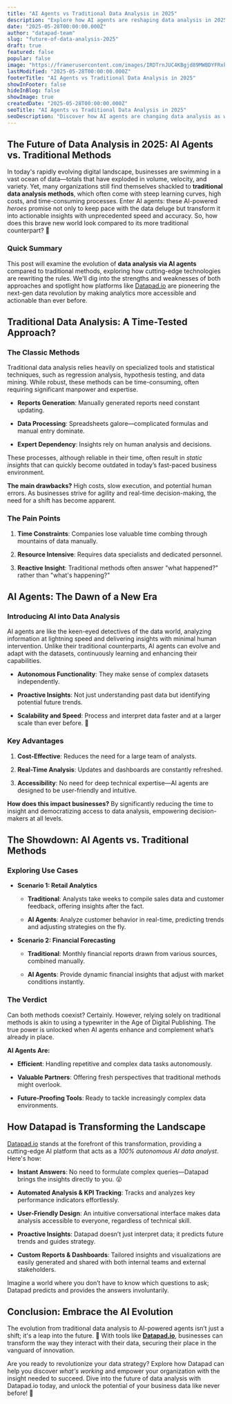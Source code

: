 ```yaml
---
title: "AI Agents vs Traditional Data Analysis in 2025"
description: "Explore how AI agents are reshaping data analysis in 2025, comparing them to traditional methods and uncovering the benefits of platforms like Datapad."
date: "2025-05-28T00:00:00.000Z"
author: "datapad-team"
slug: "future-of-data-analysis-2025"
draft: true
featured: false
popular: false
image: "https://framerusercontent.com/images/IRDTrnJUC4KBgjd89MWBDYFRxk.png"
lastModified: "2025-05-28T00:00:00.000Z"
footerTitle: "AI Agents vs Traditional Data Analysis in 2025"
showInFooter: false
hideInBlog: false
showImage: true
createdDate: "2025-05-28T00:00:00.000Z"
seoTitle: "AI Agents vs Traditional Data Analysis in 2025"
seoDescription: "Discover how AI agents are changing data analysis as we approach 2025 and compare their impact against traditional methods. Explore the future with Datapad."
---
```

## The Future of Data Analysis in 2025: AI Agents vs. Traditional Methods

In today's rapidly evolving digital landscape, businesses are swimming in a vast ocean of data—totals that have exploded in volume, velocity, and variety. Yet, many organizations still find themselves shackled to **traditional data analysis methods**, which often come with steep learning curves, high costs, and time-consuming processes. Enter AI agents: these AI-powered _heroes_ promise not only to keep pace with the data deluge but transform it into actionable insights with unprecedented speed and accuracy. So, how does this brave new world look compared to its more traditional counterpart? 🤔

### Quick Summary

This post will examine the evolution of **data analysis via AI agents** compared to traditional methods, exploring how cutting-edge technologies are rewriting the rules. We'll dig into the strengths and weaknesses of both approaches and spotlight how platforms like [Datapad.io](https://datapad.io) are pioneering the next-gen data revolution by making analytics more accessible and actionable than ever before.

## Traditional Data Analysis: A Time-Tested Approach?

### The Classic Methods

Traditional data analysis relies heavily on specialized tools and statistical techniques, such as regression analysis, hypothesis testing, and data mining. While robust, these methods can be time-consuming, often requiring significant manpower and expertise.

- **Reports Generation**: Manually generated reports need constant updating.

- **Data Processing**: Spreadsheets galore—complicated formulas and manual entry dominate.

- **Expert Dependency**: Insights rely on human analysis and decisions.

These processes, although reliable in their time, often result in _static insights_ that can quickly become outdated in today’s fast-paced business environment.

**The main drawbacks?** High costs, slow execution, and potential human errors. As businesses strive for agility and real-time decision-making, the need for a shift has become apparent.

### The Pain Points

1. **Time Constraints**: Companies lose valuable time combing through mountains of data manually.

2. **Resource Intensive**: Requires data specialists and dedicated personnel.

3. **Reactive Insight**: Traditional methods often answer "what happened?" rather than "what's happening?"

## AI Agents: The Dawn of a New Era

### Introducing AI into Data Analysis

AI agents are like the keen-eyed detectives of the data world, analyzing information at lightning speed and delivering insights with minimal human intervention. Unlike their traditional counterparts, AI agents can evolve and adapt with the datasets, continuously learning and enhancing their capabilities.

- **Autonomous Functionality**: They make sense of complex datasets independently.

- **Proactive Insights**: Not just understanding past data but identifying potential future trends.

- **Scalability and Speed**: Process and interpret data faster and at a larger scale than ever before. 🍰

### Key Advantages

1. **Cost-Effective**: Reduces the need for a large team of analysts.

2. **Real-Time Analysis**: Updates and dashboards are constantly refreshed.

3. **Accessibility**: No need for deep technical expertise—AI agents are designed to be user-friendly and intuitive.

**How does this impact businesses?** By significantly reducing the time to insight and democratizing access to data analysis, empowering decision-makers at all levels.

## The Showdown: AI Agents vs. Traditional Methods

### Exploring Use Cases

- **Scenario 1: Retail Analytics**

  - **Traditional**: Analysts take weeks to compile sales data and customer feedback, offering insights after the fact.

  - **AI Agents**: Analyze customer behavior in real-time, predicting trends and adjusting strategies on the fly.

- **Scenario 2: Financial Forecasting**

  - **Traditional**: Monthly financial reports drawn from various sources, combined manually.

  - **AI Agents**: Provide dynamic financial insights that adjust with market conditions instantly.

### The Verdict

Can both methods coexist? Certainly. However, relying solely on traditional methods is akin to using a typewriter in the Age of Digital Publishing. The true power is unlocked when AI agents enhance and complement what’s already in place.

**AI Agents Are:** 

- **Efficient**: Handling repetitive and complex data tasks autonomously.

- **Valuable Partners**: Offering fresh perspectives that traditional methods might overlook.

- **Future-Proofing Tools**: Ready to tackle increasingly complex data environments.

## How Datapad is Transforming the Landscape

[Datapad.io](https://datapad.io) stands at the forefront of this transformation, providing a cutting-edge AI platform that acts as a _100% autonomous AI data analyst_. Here's how:

- **Instant Answers**: No need to formulate complex queries—Datapad brings the insights directly to you. 😮

- **Automated Analysis & KPI Tracking**: Tracks and analyzes key performance indicators effortlessly.

- **User-Friendly Design**: An intuitive conversational interface makes data analysis accessible to everyone, regardless of technical skill.

- **Proactive Insights**: Datapad doesn’t just interpret data; it predicts future trends and guides strategy.

- **Custom Reports & Dashboards**: Tailored insights and visualizations are easily generated and shared with both internal teams and external stakeholders.

Imagine a world where you don’t have to know which questions to ask; Datapad predicts and provides the answers involuntarily.

## Conclusion: Embrace the AI Evolution

The evolution from traditional data analysis to AI-powered agents isn’t just a shift; it's a leap into the future. 🌟 With tools like [**Datapad.io**](https://datapad.io), businesses can transform the way they interact with their data, securing their place in the vanguard of innovation.

Are you ready to revolutionize your data strategy? Explore how Datapad can help you discover _what's working_ and empower your organization with the insight needed to succeed. Dive into the future of data analysis with Datapad.io today, and unlock the potential of your business data like never before! 🚀
